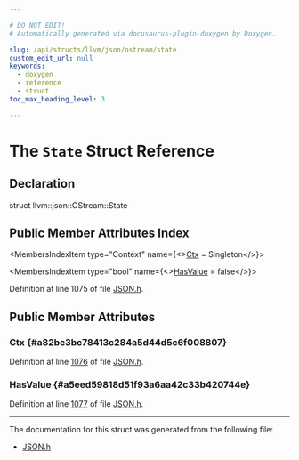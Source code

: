 ```yaml
---

# DO NOT EDIT!
# Automatically generated via docusaurus-plugin-doxygen by Doxygen.

slug: /api/structs/llvm/json/ostream/state
custom_edit_url: null
keywords:
  - doxygen
  - reference
  - struct
toc_max_heading_level: 3

---
```





# The `State` Struct Reference

<DoxygenPage pluginConfig={pluginConfig}>



## Declaration

<CodeBlock>struct llvm::json::OStream::State</CodeBlock>

## Public Member Attributes Index

<MembersIndex>

<MembersIndexItem
  type="Context"
  name={<><a href="#a82bc3bc78413c284a5d44d5c6f008807">Ctx</a> = Singleton</>}>
</MembersIndexItem>

<MembersIndexItem
  type="bool"
  name={<><a href="#a5eed59818d51f93a6aa42c33b420744e">HasValue</a> = false</>}>
</MembersIndexItem>

</MembersIndex>


Definition at line 1075 of file <a href="/docs/api/files/include/include/llvm/include/llvm/support/json-h">JSON.h</a>.

<SectionDefinition>

## Public Member Attributes

### Ctx {#a82bc3bc78413c284a5d44d5c6f008807}

<MemberDefinition
  prototype="Context llvm::json::OStream::State::Ctx = Singleton">

Definition at line <a href="/docs/api/files/include/include/llvm/include/llvm/support/json-h/#l01076">1076</a> of file <a href="/docs/api/files/include/include/llvm/include/llvm/support/json-h">JSON.h</a>.
</MemberDefinition>

### HasValue {#a5eed59818d51f93a6aa42c33b420744e}

<MemberDefinition
  prototype="bool llvm::json::OStream::State::HasValue = false">

Definition at line <a href="/docs/api/files/include/include/llvm/include/llvm/support/json-h/#l01077">1077</a> of file <a href="/docs/api/files/include/include/llvm/include/llvm/support/json-h">JSON.h</a>.
</MemberDefinition>

</SectionDefinition>

<hr/>

The documentation for this struct was generated from the following file:

<ul>
<li><a href="/docs/api/files/include/include/llvm/include/llvm/support/json-h">JSON.h</a></li>
</ul>

</DoxygenPage>
